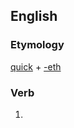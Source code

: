 ==English==

===Etymology===
[[quick]] + [[-eth]]

===Verb===
{{infl|en|verb form}}

# {{archaic third-person singular of|quick}}